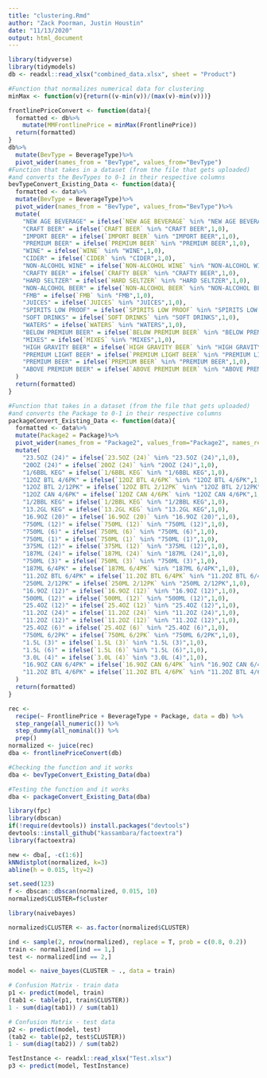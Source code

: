 ```yaml
---
title: "clustering.Rmd"
author: "Zack Poorman, Justin Houstin"
date: "11/13/2020"
output: html_document
---
```


```r
library(tidyverse)
library(tidymodels)
db <- readxl::read_xlsx("combined_data.xlsx", sheet = "Product")
```

```r
#Function that normalizes numerical data for clustering
minMax <- function(v){return((v-min(v))/(max(v)-min(v)))}

frontlinePriceConvert <- function(data){
  formatted <- db%>%
    mutate(MMFrontlinePrice = minMax(FrontlinePrice))
  return(formatted)
}
db%>%
  mutate(BevType = BeverageType)%>%
  pivot_wider(names_from = "BevType", values_from="BevType")
#Function that takes in a dataset (from the file that gets uploaded)
#and converts the BevTypes to 0-1 in their respective columns 
bevTypeConvert_Existing_Data <- function(data){
  formatted <- data%>%
  mutate(BevType = BeverageType)%>%
  pivot_wider(names_from = "BevType", values_from="BevType")%>%
  mutate(
    "NEW AGE BEVERAGE" = ifelse(`NEW AGE BEVERAGE` %in% "NEW AGE BEVERAGE",1,0),
    "CRAFT BEER" = ifelse(`CRAFT BEER` %in% "CRAFT BEER",1,0),
    "IMPORT BEER" = ifelse(`IMPORT BEER` %in% "IMPORT BEER",1,0),
    "PREMIUM BEER" = ifelse(`PREMIUM BEER` %in% "PREMIUM BEER",1,0),
    "WINE" = ifelse(`WINE` %in% "WINE",1,0),
    "CIDER" = ifelse(`CIDER` %in% "CIDER",1,0),
    "NON-ALCOHOL WINE" = ifelse(`NON-ALCOHOL WINE` %in% "NON-ALCOHOL WINE",1,0),
    "CRAFTY BEER" = ifelse(`CRAFTY BEER` %in% "CRAFTY BEER",1,0),
    "HARD SELTZER" = ifelse(`HARD SELTZER` %in% "HARD SELTZER",1,0),
    "NON-ALCOHOL BEER" = ifelse(`NON-ALCOHOL BEER` %in% "NON-ALCOHOL BEER",1,0),
    "FMB" = ifelse(`FMB` %in% "FMB",1,0),
    "JUICES" = ifelse(`JUICES` %in% "JUICES",1,0),
    "SPIRITS LOW PROOF" = ifelse(`SPIRITS LOW PROOF` %in% "SPIRITS LOW PROOF",1,0),
    "SOFT DRINKS" = ifelse(`SOFT DRINKS` %in% "SOFT DRINKS",1,0),
    "WATERS" = ifelse(`WATERS` %in% "WATERS",1,0),
    "BELOW PREMIUM BEER" = ifelse(`BELOW PREMIUM BEER` %in% "BELOW PREMIUM BEER",1,0),
    "MIXES" = ifelse(`MIXES` %in% "MIXES",1,0),
    "HIGH GRAVITY BEER" = ifelse(`HIGH GRAVITY BEER` %in% "HIGH GRAVITY BEER",1,0),
    "PREMIUM LIGHT BEER" = ifelse(`PREMIUM LIGHT BEER` %in% "PREMIUM LIGHT BEER",1,0),
    "PREMIUM BEER" = ifelse(`PREMIUM BEER` %in% "PREMIUM BEER",1,0),
    "ABOVE PREMIUM BEER" = ifelse(`ABOVE PREMIUM BEER` %in% "ABOVE PREMIUM BEER",1,0)
  )
  return(formatted)
}

#Function that takes in a dataset (from the file that gets uploaded)
#and converts the Package to 0-1 in their respective columns
packageConvert_Existing_Data <- function(data){
  formatted <- data%>%
  mutate(Package2 = Package)%>%
  pivot_wider(names_from = "Package2", values_from="Package2", names_repair="unique")%>%
  mutate(
    "23.5OZ (24)" = ifelse(`23.5OZ (24)` %in% "23.5OZ (24)",1,0),
    "20OZ (24)" = ifelse(`20OZ (24)` %in% "20OZ (24)",1,0),
    "1/6BBL KEG" = ifelse(`1/6BBL KEG` %in% "1/6BBL KEG",1,0),
    "12OZ BTL 4/6PK" = ifelse(`12OZ BTL 4/6PK` %in% "12OZ BTL 4/6PK",1,0),
    "12OZ BTL 2/12PK" = ifelse(`12OZ BTL 2/12PK` %in% "12OZ BTL 2/12PK",1,0),
    "12OZ CAN 4/6PK" = ifelse(`12OZ CAN 4/6PK` %in% "12OZ CAN 4/6PK",1,0),
    "1/2BBL KEG" = ifelse(`1/2BBL KEG` %in% "1/2BBL KEG",1,0),
    "13.2GL KEG" = ifelse(`13.2GL KEG` %in% "13.2GL KEG",1,0),
    "16.9OZ (20)" = ifelse(`16.9OZ (20)` %in% "16.9OZ (20)",1,0),
    "750ML (12)" = ifelse(`750ML (12)` %in% "750ML (12)",1,0),
    "750ML (6)" = ifelse(`750ML (6)` %in% "750ML (6)",1,0),
    "750ML (1)" = ifelse(`750ML (1)` %in% "750ML (1)",1,0),
    "375ML (12)" = ifelse(`375ML (12)` %in% "375ML (12)",1,0),
    "187ML (24)" = ifelse(`187ML (24)` %in% "187ML (24)",1,0),
    "750ML (3)" = ifelse(`750ML (3)` %in% "750ML (3)",1,0),
    "187ML 6/4PK" = ifelse(`187ML 6/4PK` %in% "187ML 6/4PK",1,0),
    "11.2OZ BTL 6/4PK" = ifelse(`11.2OZ BTL 6/4PK` %in% "11.2OZ BTL 6/4PK",1,0),
    "250ML 2/12PK" = ifelse(`250ML 2/12PK` %in% "250ML 2/12PK",1,0),
    "16.9OZ (12)" = ifelse(`16.9OZ (12)` %in% "16.9OZ (12)",1,0),
    "500ML (12)" = ifelse(`500ML (12)` %in% "500ML (12)",1,0),
    "25.4OZ (12)" = ifelse(`25.4OZ (12)` %in% "25.4OZ (12)",1,0),
    "11.2OZ (24)" = ifelse(`11.2OZ (24)` %in% "11.2OZ (24)",1,0),
    "11.2OZ (12)" = ifelse(`11.2OZ (12)` %in% "11.2OZ (12)",1,0),
    "25.4OZ (6)" = ifelse(`25.4OZ (6)` %in% "25.4OZ (6)",1,0),
    "750ML 6/2PK" = ifelse(`750ML 6/2PK` %in% "750ML 6/2PK",1,0),
    "1.5L (3)" = ifelse(`1.5L (3)` %in% "1.5L (3)",1,0),
    "1.5L (6)" = ifelse(`1.5L (6)` %in% "1.5L (6)",1,0),
    "3.0L (4)" = ifelse(`3.0L (4)` %in% "3.0L (4)",1,0),
    "16.9OZ CAN 6/4PK" = ifelse(`16.9OZ CAN 6/4PK` %in% "16.9OZ CAN 6/4PK",1,0),
    "11.2OZ BTL 4/6PK" = ifelse(`11.2OZ BTL 4/6PK` %in% "11.2OZ BTL 4/6PK",1,0)
  )
  return(formatted)
}

rec <- 
  recipe(~ FrontlinePrice + BeverageType + Package, data = db) %>% 
  step_range(all_numeric()) %>% 
  step_dummy(all_nominal()) %>%
  prep()
normalized <- juice(rec)
dba <- frontlinePriceConvert(db)

#Checking the function and it works
dba <- bevTypeConvert_Existing_Data(dba)

#Testing the function and it works
dba <- packageConvert_Existing_Data(dba)

library(fpc)
library(dbscan)
if(!require(devtools)) install.packages("devtools")
devtools::install_github("kassambara/factoextra")
library(factoextra)

new <- dba[, -c(1:6)]
kNNdistplot(normalized, k=3)
abline(h = 0.015, lty=2)

set.seed(123)
f <- dbscan::dbscan(normalized, 0.015, 10)
normalized$CLUSTER=f$cluster

library(naivebayes)

normalized$CLUSTER <- as.factor(normalized$CLUSTER)

ind <- sample(2, nrow(normalized), replace = T, prob = c(0.8, 0.2))
train <- normalized[ind == 1,]
test <- normalized[ind == 2,]

model <- naive_bayes(CLUSTER ~ ., data = train)

# Confusion Matrix - train data
p1 <- predict(model, train)
(tab1 <- table(p1, train$CLUSTER))
1 - sum(diag(tab1)) / sum(tab1)

# Confusion Matrix - test data
p2 <- predict(model, test)
(tab2 <- table(p2, test$CLUSTER))
1 - sum(diag(tab2)) / sum(tab2)

TestInstance <- readxl::read_xlsx("Test.xlsx")
p3 <- predict(model, TestInstance)


```
